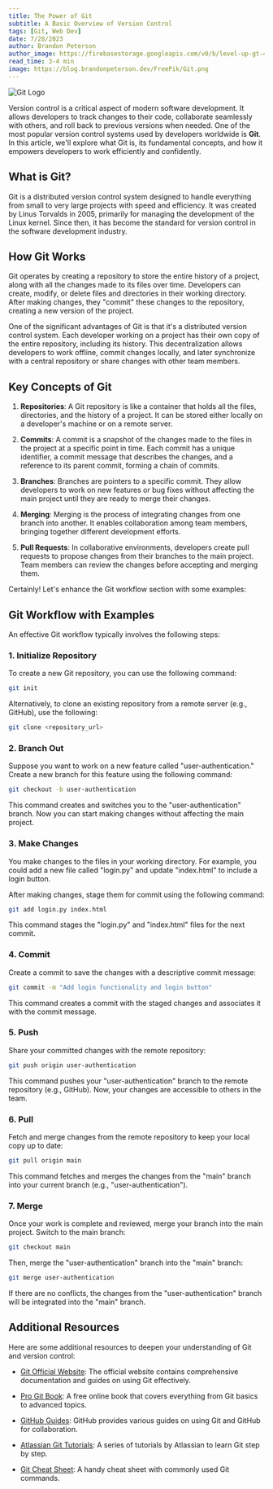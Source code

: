 ```yaml
---
title: The Power of Git
subtitle: A Basic Overview of Version Control
tags: [Git, Web Dev]
date: 7/28/2023
author: Brandon Peterson
author_image: https://firebasestorage.googleapis.com/v0/b/level-up-gt-479b6.appspot.com/o/Brandon.webp?alt=media&token=f7cd367f-40c0-4237-87f2-b8ec11dcf411
read_time: 3-4 min
image: https://blog.brandonpeterson.dev/FreePik/Git.png
---
```


![Git Logo](https://blog.brandonpeterson.dev/FreePik/Git.png)

Version control is a critical aspect of modern software development. It allows developers to track changes to their code, collaborate seamlessly with others, and roll back to previous versions when needed. One of the most popular version control systems used by developers worldwide is **Git**. In this article, we'll explore what Git is, its fundamental concepts, and how it empowers developers to work efficiently and confidently.

## What is Git?

Git is a distributed version control system designed to handle everything from small to very large projects with speed and efficiency. It was created by Linus Torvalds in 2005, primarily for managing the development of the Linux kernel. Since then, it has become the standard for version control in the software development industry.

## How Git Works

Git operates by creating a repository to store the entire history of a project, along with all the changes made to its files over time. Developers can create, modify, or delete files and directories in their working directory. After making changes, they "commit" these changes to the repository, creating a new version of the project.

One of the significant advantages of Git is that it's a distributed version control system. Each developer working on a project has their own copy of the entire repository, including its history. This decentralization allows developers to work offline, commit changes locally, and later synchronize with a central repository or share changes with other team members.

## Key Concepts of Git

1. **Repositories**: A Git repository is like a container that holds all the files, directories, and the history of a project. It can be stored either locally on a developer's machine or on a remote server.

2. **Commits**: A commit is a snapshot of the changes made to the files in the project at a specific point in time. Each commit has a unique identifier, a commit message that describes the changes, and a reference to its parent commit, forming a chain of commits.

3. **Branches**: Branches are pointers to a specific commit. They allow developers to work on new features or bug fixes without affecting the main project until they are ready to merge their changes.

4. **Merging**: Merging is the process of integrating changes from one branch into another. It enables collaboration among team members, bringing together different development efforts.

5. **Pull Requests**: In collaborative environments, developers create pull requests to propose changes from their branches to the main project. Team members can review the changes before accepting and merging them.

Certainly! Let's enhance the Git workflow section with some examples:

## Git Workflow with Examples

An effective Git workflow typically involves the following steps:

### 1. Initialize Repository

To create a new Git repository, you can use the following command:

```bash
git init
```

Alternatively, to clone an existing repository from a remote server (e.g., GitHub), use the following:

```bash
git clone <repository_url>
```

### 2. Branch Out

Suppose you want to work on a new feature called "user-authentication." Create a new branch for this feature using the following command:

```bash
git checkout -b user-authentication
```

This command creates and switches you to the "user-authentication" branch. Now you can start making changes without affecting the main project.

### 3. Make Changes

You make changes to the files in your working directory. For example, you could add a new file called "login.py" and update "index.html" to include a login button.

After making changes, stage them for commit using the following command:

```bash
git add login.py index.html
```

This command stages the "login.py" and "index.html" files for the next commit.

### 4. Commit

Create a commit to save the changes with a descriptive commit message:

```bash
git commit -m "Add login functionality and login button"
```

This command creates a commit with the staged changes and associates it with the commit message.

### 5. Push

Share your committed changes with the remote repository:

```bash
git push origin user-authentication
```

This command pushes your "user-authentication" branch to the remote repository (e.g., GitHub). Now, your changes are accessible to others in the team.

### 6. Pull

Fetch and merge changes from the remote repository to keep your local copy up to date:

```bash
git pull origin main
```

This command fetches and merges the changes from the "main" branch into your current branch (e.g., "user-authentication").

### 7. Merge

Once your work is complete and reviewed, merge your branch into the main project. Switch to the main branch:

```bash
git checkout main
```

Then, merge the "user-authentication" branch into the "main" branch:

```bash
git merge user-authentication
```

If there are no conflicts, the changes from the "user-authentication" branch will be integrated into the "main" branch.

## Additional Resources

Here are some additional resources to deepen your understanding of Git and version control:

- [Git Official Website](https://git-scm.com/): The official website contains comprehensive documentation and guides on using Git effectively.

- [Pro Git Book](https://git-scm.com/book/en/v2): A free online book that covers everything from Git basics to advanced topics.

- [GitHub Guides](https://guides.github.com/): GitHub provides various guides on using Git and GitHub for collaboration.

- [Atlassian Git Tutorials](https://www.atlassian.com/git/tutorials): A series of tutorials by Atlassian to learn Git step by step.

- [Git Cheat Sheet](https://education.github.com/git-cheat-sheet-education.pdf): A handy cheat sheet with commonly used Git commands.
